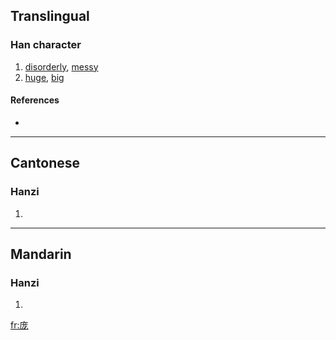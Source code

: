 {{also|龐}}
==Translingual==

===Han character===
{{Han char|rn=53|rad=广|as=05|sn=8|four=|canj=戈戈大心 (IIKP)}}

# [[disorderly]], [[messy]]
# [[huge]], [[big]]

====References====
* {{Han ref|kx=0345.081|hdz=20876.050|uh=5E9E|ud=24222}}

----

==Cantonese==

{{zh-forms|[[庞]]|[[龐]]}}

===Hanzi===
{{yue-hanzi|jyut=|y=pong4|tra=龐}}

# {{defn|Cantonese}}

----

==Mandarin==

===Hanzi===
{{cmn-hanzi|tra=龐|pin=[[páng]] ([[pang2]])|wg=p'ang<sup>2</sup>}}

# {{defn|Mandarin}}

[[fr:庞]]